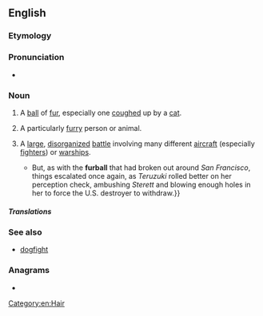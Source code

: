 ==English==

===Etymology===
{{compound|en|fur|ball}}

===Pronunciation===
* {{audio|en|En-au-furball.ogg|Audio (AU)}}

===Noun===
{{en-noun}}

# A [[ball]] of [[fur]], especially one [[cough]]ed up by a [[cat]].
# {{lb|en|informal}} A particularly [[furry]] person or animal.
# {{lb|en|military|aviation|nautical|slang}} A [[large]], [[disorganized]] [[battle]] involving many different [[aircraft]] (especially [[fighter]]s) or [[warship]]s.
#* {{quote-av|en|author=Drachinifel|title=Guadalcanal Campaign - The Big Night Battle: Night 1 (IJN 3(?) : 2 USN)|date=10 March 2021|url=https://www.youtube.com/watch?v=Em_PuLURII4|archiveurl=https://web.archive.org/web/20221107014435/https://www.youtube.com/watch?v=Em_PuLURII4|archivedate=7 November 2022|accessdate=6 November 2022|time=22:21|text={{...|Two more U.S. Navy destroyers, ''Aaron Ward'' and ''Sterett'', had become detached after the latter had taken raking fire from a number of ships near ''Hiei'', but they found the equally-lost ''Yudachi'', which failed to spot them in time and was raked by 5-inch shells and everything else the two destroyers could throw at it for its trouble, leaving the Japanese destroyer mortally wounded and abandoned.  }}But, as with the '''furball''' that had broken out around ''San Francisco'', things escalated once again, as ''Teruzuki'' rolled better on her perception check, ambushing ''Sterett'' and blowing enough holes in her to force the U.S. destroyer to withdraw.}}

=====Translations=====
{{trans-see|coughed up furball|hairball}}

{{trans-top|furry person or animal}}
{{trans-mid}}
{{trans-bottom}}

===See also===
* [[dogfight]]

===Anagrams===
* {{anagrams|en|a=abfllru|full bar}}

[[Category:en:Hair]]